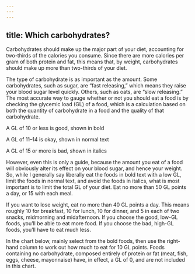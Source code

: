```yaml
---
---
---
```

title: Which carbohydrates?
---




Carbohydrates should make up the major part of your diet, accounting for two-thirds of the calories you consume. Since there are more calories per gram of both protein and fat, this means that, by weight, carbohydrates should make up more than two-thirds of your diet.

The type of carbohydrate is as important as the amount. Some carbohydrates, such as sugar, are “fast releasing,” which means they raise your blood sugar level quickly. Others, such as oats, are “slow releasing.” The most accurate way to gauge whether or not you should eat a food is by checking the glycemic load (GL) of a food, which is a calculation based on both the quantity of carbohydrate in a food and the quality of that carbohydrate.

A GL of 10 or less is good, shown in bold

A GL of 11–14 is okay, shown in normal text

A GL of 15 or more is bad, shown in italics

However, even this is only a guide, because the amount you eat of a food will obviously alter its effect on your blood sugar, and hence your weight. So, while I generally say liberally eat the foods in bold text with a low GL, limit the foods in normal text, and avoid the foods in italics, what is most important is to limit the total GL of your diet. Eat no more than 50 GL points a day, or 15 with each meal.

If you want to lose weight, eat no more than 40 GL points a day. This means roughly 10 for breakfast, 10 for lunch, 10 for dinner, and 5 in each of two snacks, midmorning and midafternoon. If you choose the good, low-GL foods, you’ll be able to eat more food. If you choose the bad, high-GL foods, you’ll have to eat much less.

In the chart below, mainly select from the bold foods, then use the right-hand column to work out how much to eat for 10 GL points. Foods containing no carbohydrate, composed entirely of protein or fat (meat, fish, eggs, cheese, mayonnaise) have, in effect, a GL of 0, and are not included in this chart.
